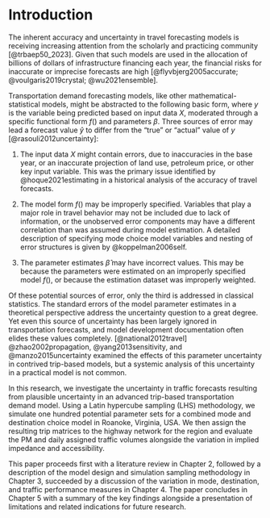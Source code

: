 # Introduction

The inherent accuracy and uncertainty in travel forecasting models is receiving increasing attention from the scholarly and practicing community [@trbaep50_2023]. Given that such models are used in the allocation of billions of dollars of infrastructure financing each year, the financial risks for inaccurate or imprecise forecasts are high [@flyvbjerg2005accurate; @voulgaris2019crystal; @wu2021ensemble]. 

Transportation demand forecasting models, like other mathematical-statistical models, might be abstracted to the following basic form,
\begin{equation}
y = f(X, \beta)
\end{equation}
where $y$ is the variable being predicted based on input data $X$, moderated through a specific functional form $f()$ and parameters $\beta$. Three sources of error may lead a forecast value $\hat{y}$ to differ from the “true” or “actual” value of $y$ [@rasouli2012uncertainty]:

1. The input data $X$ might contain errors, due to inaccuracies in the base year, or an inaccurate projection of land use, petroleum price, or other key input variable. This was the primary issue identified by @hoque2021estimating in a historical analysis of the accuracy of travel forecasts.

2. The model form $f()$ may be improperly specified. Variables that play a major role in travel behavior may not be included due to lack of information, or the unobserved error components may have a different correlation than was assumed during model estimation. A detailed description of specifying mode choice model variables and nesting of error structures is given by @koppelman2006self.

3. The parameter estimates $\hat{\beta}$ may have incorrect values. This may be because the parameters were estimated on an improperly specified model $f()$, or because the estimation dataset was improperly weighted.

Of these potential sources of error, only the third is addressed in classical statistics. The standard errors of the model parameter estimates in a theoretical perspective address the uncertainty question to a great degree. Yet even this source of uncertainty has been largely ignored in transportation forecasts, and model development documentation often elides these values completely. [@national2012travel] @zhao2002propagation, @yang2013sensitivity, and @manzo2015uncertainty examined the effects of this parameter uncertainty in contrived trip-based models, but a systemic analysis of this uncertainty in a practical model is not common.

In this research, we investigate the uncertainty in traffic forecasts resulting from plausible uncertainty in an advanced trip-based transportation demand model. Using a Latin hypercube sampling (LHS) methodology, we simulate one hundred potential parameter sets for a combined mode and destination choice model in Roanoke, Virginia, USA. We then assign the resulting trip matrices to the highway network for the region and evaluate the PM and daily assigned traffic volumes alongside the variation in implied impedance and accessibility.

This paper proceeds first with a literature review in Chapter 2, followed by a description of the model design and simulation sampling methodology in Chapter 3, succeeded by a discussion of the variation in mode, destination, and traffic performance measures in Chapter 4. The paper concludes in Chapter 5 with a summary of the key findings alongside a presentation of limitations and related indications for future research.